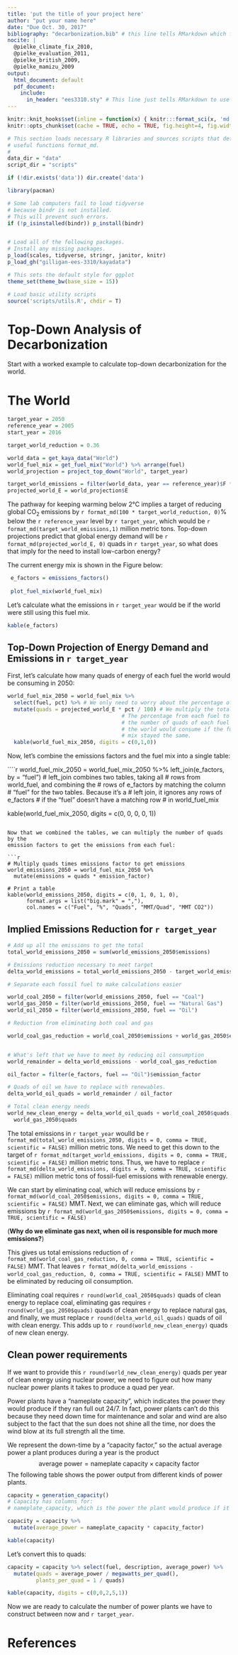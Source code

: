```yaml
---
title: 'put the title of your project here'
author: "put your name here"
date: "Due Oct. 30, 2017"
bibliography: "decarbonization.bib" # this line tells RMarkdown which file to use for the bibliography
nocite: |
  @pielke_climate_fix_2010,
  @pielke_evaluation_2011,
  @pielke_british_2009,
  @pielke_mamizu_2009
output: 
  html_document: default
  pdf_document:
    include:
      in_header: "ees3310.sty" # This line just tells RMarkdown to use a style file to format the PDF file with Times Roman font.
---
```


```r
knitr::knit_hooks$set(inline = function(x) { knitr:::format_sci(x, 'md')})
knitr::opts_chunk$set(cache = TRUE, echo = TRUE, fig.height=4, fig.width=7)

# This section loads necessary R libraries and sources scripts that define 
# useful functions format_md.
# 
data_dir = "data"
script_dir = "scripts"

if (!dir.exists('data')) dir.create('data')

library(pacman)

# Some lab computers fail to load tidyverse
# because bindr is not installed.
# This will prevent such errors.
if (!p_isinstalled(bindr)) p_install(bindr)


# Load all of the following packages.
# Install any missing packages.
p_load(scales, tidyverse, stringr, janitor, knitr)
p_load_gh("gilligan-ees-3310/kayadata")

# This sets the default style for ggplot
theme_set(theme_bw(base_size = 15))

# Load basic utility scripts
source('scripts/utils.R', chdir = T)
```
# Top-Down Analysis of Decarbonization

Start with a worked example to calculate top-down decarbonization for the world.

# The World
```r
target_year = 2050
reference_year = 2005
start_year = 2016

target_world_reduction = 0.36

world_data = get_kaya_data("World")
world_fuel_mix = get_fuel_mix("World") %>% arrange(fuel)
world_projection = project_top_down("World", target_year)

target_world_emissions = filter(world_data, year == reference_year)$F * (1 - target_world_reduction)
projected_world_E = world_projection$E
```
The pathway for keeping warming below 2&deg;C implies a target of reducing 
global CO~2~ emissions by `r format_md(100 * target_world_reduction, 0)`% 
below the `r reference_year` level by `r target_year`, which would be
`r format_md(target_world_emissions,1)`  million metric tons.
Top-down projections predict that global energy demand will be 
`r format_md(projected_world_E, 0)` quads in `r target_year`, so what does that imply for 
 the need to install low-carbon energy?
 
 The current energy mix is shown in the Figure below:
 
```r
 e_factors = emissions_factors()
 
 plot_fuel_mix(world_fuel_mix)
 ```
 
Let's calculate what the emissions in `r target_year` would be if the world 
were still using this fuel mix.

```r
kable(e_factors)
```


## Top-Down Projection of Energy Demand and Emissions in `r target_year`

First, let's calculate how many quads of energy of each fuel the world would
be consuming in 2050:

```r
world_fuel_mix_2050 = world_fuel_mix %>% 
  select(fuel, pct) %>% # We only need to worry about the percentage of each fuel
  mutate(quads = projected_world_E * pct / 100) # We multiply the total energy demand by 
                                    # The percentage from each fuel to figure
                                    # the number of quads of each fuel that
                                    # the world would consume if the fuel
                                    # mix stayed the same.
  kable(world_fuel_mix_2050, digits = c(0,1,0))
```

Now, let's combine the emissions factors and the fuel mix into a single table:

````r
world_fuel_mix_2050 = world_fuel_mix_2050 %>% 
  left_join(e_factors, by = "fuel")     # left_join combines two tables, taking all 
                                        # rows from world_fuel, and combining the
                                        # rows of e_factors by matching the column 
                                        # "fuel" for the two tables. Because it's a 
                                        # left join, it ignores any rows of e_factors 
                                        # if the "fuel" doesn't have a matching row 
                                        # in world_fuel_mix
  
  kable(world_fuel_mix_2050, digits = c(0, 0, 0, 0, 1))  
```

Now that we combined the tables, we can multiply the number of quads by the 
emission factors to get the emissions from each fuel:

```r
# Multiply quads times emissions factor to get emissions
world_emissions_2050 = world_fuel_mix_2050 %>%
  mutate(emissions = quads * emission_factor)

# Print a table 
kable(world_emissions_2050, digits = c(0, 1, 0, 1, 0), 
      format.args = list("big.mark" = ","),
      col.names = c("Fuel", "%", "Quads", "MMT/Quad", "MMT CO2"))
```

## Implied Emissions Reduction for `r target_year`

```r

# Add up all the emissions to get the total
total_world_emissions_2050 = sum(world_emissions_2050$emissions)

# Emissions reduction necessary to meet target
delta_world_emissions = total_world_emissions_2050 - target_world_emissions

# Separate each fossil fuel to make calculations easier

world_coal_2050 = filter(world_emissions_2050, fuel == "Coal")
world_gas_2050 = filter(world_emissions_2050, fuel == "Natural Gas")
world_oil_2050 = filter(world_emissions_2050, fuel == "Oil")

# Reduction from eliminating both coal and gas

world_coal_gas_reduction = world_coal_2050$emissions + world_gas_2050$emissions


# What's left that we have to meet by reducing oil consumption
world_remainder = delta_world_emissions - world_coal_gas_reduction

oil_factor = filter(e_factors, fuel == "Oil")$emission_factor

# Quads of oil we have to replace with renewables.
delta_world_oil_quads = world_remainder / oil_factor

# Total clean energy needs
world_new_clean_energy = delta_world_oil_quads + world_coal_2050$quads +
  world_gas_2050$quads
```

The total emissions in `r target_year` woulld be 
`r format_md(total_world_emissions_2050, digits = 0, comma = TRUE, scientific = FALSE)` 
million metric tons.
We need to get this down to the target of 
`r format_md(target_world_emissions, digits = 0, comma = TRUE, scientific = FALSE)`
million metric tons. Thus, we have to replace 
`r format_md(delta_world_emissions, digits = 0, comma = TRUE, scientific = FALSE)` 
million metric tons
of fossil-fuel emissions with renewable energy.

We can start by eliminating coal, which will reduce emissions by 
`r format_md(world_coal_2050$emissions, digits = 0, comma = TRUE, scientific = FALSE)`
MMT. 
Next, we can eliminate gas, which will reduce emissions by 
`r format_md(world_gas_2050$emissions, digits = 0, comma = TRUE, scientific = FALSE)`

(**Why do we eliminate gas next, when oil is responsible for much more emissions?**)

This gives us total emissions reduction of 
`r format_md(world_coal_gas_reduction, 0, comma = TRUE, scientific = FALSE)` MMT.
That leaves 
`r format_md(delta_world_emissions - world_coal_gas_reduction, 0, comma = TRUE, scientific = FALSE)`
MMT to be eliminated by reducing oil consumption.

Eliminating coal requires 
`r round(world_coal_2050$quads)` 
quads of clean energy to replace coal, 
eliminating gas requires
`r round(world_gas_2050$quads)` 
quads of clean energy to replace natural gas,
and finally, we must replace 
`r round(delta_world_oil_quads)` 
quads of oil with clean energy. 
This adds up to 
`r round(world_new_clean_energy)`
quads of new clean energy.


## Clean power requirements

If we want to provide this `r round(world_new_clean_energy)` quads per year
of clean 
energy using nuclear power, we need to figure out how many nuclear power
plants it takes to produce a quad per year.

Power plants have a "nameplate capacity", which indicates the power they
would produce if they ran full out 24/7. In fact, power plants can't do this
because they need down time for maintenance and solar and wind are also subject
to the fact that the sun does not shine all the time, nor does the wind blow
at its full strength all the time.

We represent the down-time by a "capacity factor," so the actual average power
a plant produces during a year is the product 
$$\text{average power} = \text{nameplate capacity} \times \text{capacity factor}$$
The following table shows the power output from different kinds of power plants.

```r
capacity = generation_capacity()
# Capacity has columns for:
# nameplate_capacity, which is the power the plant would produce if it ran

capacity = capacity %>%
  mutate(average_power = nameplate_capacity * capacity_factor)

kable(capacity)
```

Let's convert this to quads:

```r
capacity = capacity %>% select(fuel, description, average_power) %>%
  mutate(quads = average_power / megawatts_per_quad(),
         plants_per_quad = 1 / quads)

kable(capacity, digits = c(0,0,2,5,1))
```

Now we are ready to calculate the number of power plants we have to construct between now and `r target_year`.

# References
